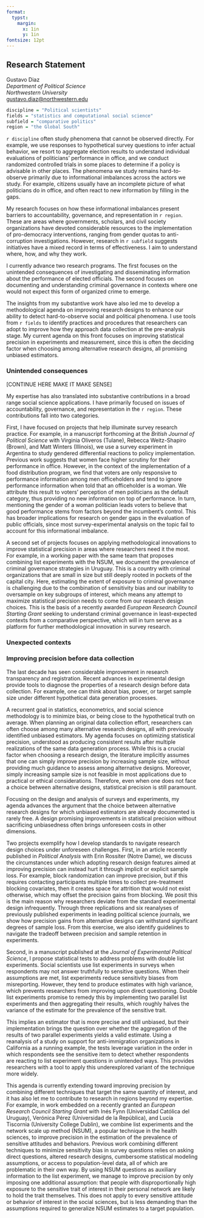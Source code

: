 ```yaml
---
format: 
  typst:
    margin:
      x: 1in
      y: 1in
fontsize: 12pt
---
```


```{=typst} 
#show link: set text(blue)
```

## Research Statement

Gustavo Diaz  
*Department of Political Science*  
*Northwestern University*  
<gustavo.diaz@northwestern.edu>  

```{=typst} 
#line(length: 100%)
```


```r
discipline = "Political scientists"
fields = "statistics and computational social science"
subfield = "comparative politics"
region = "the Global South"
```


`r discipline` often study phenomena that cannot be observed directly. For example, we use responses to hypothetical survey questions to infer actual behavior, we resort to aggregate election results to understand individual evaluations of politicians' performance in office, and we conduct randomized controlled trials in some places to determine if a policy is advisable in other places. The phenomena we study remains hard-to-observe primarily due to informational imbalances across the actors we study. For example, citizens usually have an incomplete picture of what politicians do in office, and often react to new information by filling in the gaps.

My research focuses on how these informational imbalances present barriers to accountability, governance, and representation in `r region`. These are areas where governments, scholars, and civil society organizations have devoted considerable resources to the implementation of pro-democracy interventions, ranging from gender quotas to anti-corruption investigations. However, research in `r subfield` suggests initiatives have a mixed record in terms of effectiveness. I aim to understand where, how, and why they work. 

I currently advance two research programs. The first focuses on the unintended consequences of investigating and disseminating information about the performance of elected officials. The second focuses on documenting and understanding criminal governance in contexts where one would not expect this form of organized crime to emerge.


The insights from my substantive work have also led me to develop a methodological agenda on improving research designs to enhance our ability to detect hard-to-observe social and political phenomena. I use tools from `r fields` to identify practices and procedures that researchers can adopt to improve how they approach data collection at the pre-analysis stage. My current agenda on this front focuses on improving statistical precision in experiments and measurement, since this is often the deciding factor when choosing among alternative research designs, all promising unbiased estimators.

<!-- For the sake of brevity, this document focuses on my methodological agenda only. -->

### Unintended consequences

[CONTINUE HERE MAKE IT MAKE SENSE]

<!-- Two categories -->
My expertise has also translated into substantive contributions in a broad range social science applications. I have primarily focused on issues of accountability, governance, and representation in the `r region`. These contributions fall into two categories.

<!-- Illuminate research practice -->
First, I have focused on projects that help illuminate survey research practice. For example, in a manuscript forthcoming at the *British Journal of Political Science* with Virginia Oliveros (Tulane), Rebecca Weitz-Shapiro (Brown), and Matt Winters (Illinois), we use a survey experiment in Argentina to study gendered differential reactions to policy implementation. Previous work suggests that women face higher scrutiny for their performance in office. However, in the context of the implementation of a food distribution program, we find that voters are only responsive to performance information among men officeholders and tend to ignore performance information when told that an officeholder is a woman. We attribute this result to voters' perception of men politicians as the default category, thus providing no new information on top of performance. In turn, mentioning the gender of a woman politician leads voters to believe that good performance stems from factors beyond the incumbent's control. This has broader implications for research on gender gaps in the evaluation of public officials, since most survey-experimental analysis on the topic fail to account for this informational imbalance.

 <!-- Another example is privacy --> 

<!-- Applications to important substantive issues --> 
A second set of projects focuses on applying methodological innovations to improve statistical precision in areas where researchers need it the most. For example, in a working paper with the same team that proposes combining list experiments with the NSUM, we document the prevalence of criminal governance strategies in Uruguay. This is a country with criminal organizations that are small in size but still deeply rooted in pockets of the capital city. Here, estimating the extent of exposure to criminal governance is challenging due to the combination of sensitivity bias and our inability to oversample on key subgroups of interest, which means any attempt to maximize statistical precision needs to come from our research design choices. This is the basis of a recently awarded *European Research Council Starting Grant*  seeking to understand criminal governance in least-expected contexts from a comparative perspective, which will in turn serve as a platform for further methodological innovation in survey research.

### Unexpected contexts

### Improving precision before data collection

The last decade has seen considerable improvement in research transparency and registration. Recent advances in experimental design provide tools to diagnose the properties of a research design before data collection. For example, one can think about bias, power, or target sample size under different hypothetical data generation processes.

A recurrent goal in statistics, econometrics, and social science methodology is to minimize bias, or being close to the hypothetical truth on average. When planning an original data collection effort, researchers can often choose among many alternative research designs, all with previously identified unbiased estimators. My agenda focuses on optimizing statistical precision, understood as producing consistent results after multiple realizations of the same data generation process. While this is a crucial factor when choosing a research design, the literature implicitly assumes that one can simply improve precision by increasing sample size, without providing much guidance to assess among alternative designs. Moreover, simply increasing sample size is not feasible in most applications due to practical or ethical considerations. Therefore, even when one does not face a choice between alternative designs, statistical precision is still paramount.

Focusing on the design and analysis of surveys and experiments, my agenda advances the argument that the choice between alternative research designs for which unbiased estimators are already documented is rarely free. A design promising improvements in statistical precision without sacrificing unbiasedness often brings unforeseen costs in other dimensions.

Two projects exemplify how I develop standards to navigate research design choices under unforeseen challenges. First, in an article recently published in *Political Analysis* with Erin Rossiter (Notre Dame), we discuss the circumstances under which adopting research design features aimed at improving precision can instead hurt it through implicit or explicit sample loss. For example, block randomization can improve precision, but if this requires contacting participants multiple times to collect pre-treatment blocking covariates, then it creates space for attrition that would not exist otherwise, which may offset the precision gains from blocking. We posit this is the main reason why researchers deviate from the standard experimental design infrequently. Through three replications and six reanalyses of previously published experiments in leading political science journals, we show how precision gains from alternative designs can withstand significant degrees of sample loss. From this exercise, we also identify guidelines to navigate the tradeoff between precision and sample retention in experiments.

Second, in a manuscript published at the *Journal of Experimental Political Science*, I propose statistical tests to address problems with double list experiments. Social scientists use list experiments in surveys when respondents may not answer truthfully to sensitive questions. When their assumptions are met, list experiments reduce sensitivity biases from misreporting. However, they tend to produce estimates with high variance, which prevents researchers from improving upon direct questioning. Double list experiments promise to remedy this by implementing two parallel list experiments and then aggregating their results, which roughly halves the variance of the estimate for the prevalence of the sensitive trait. 

This implies an estimator that is more precise and still unbiased, but their implementation brings the question over whether the aggregation of the results of two parallel experiments yields a valid estimate. Using a reanalysis of a study on support for anti-immigration organizations in California as a running example, the tests leverage variation in the order in which respondents see the sensitive item to detect whether respondents are reacting to list experiment questions in unintended ways. This provides researchers with a tool to apply this underexplored variant of the technique more widely.

This agenda is currently extending toward improving precision by combining different techniques that target the same quantity of interest, and it has also let me to contribute to research in regions beyond my expertise. For example, in work embedded on a recently granted an *European Research Council Starting Grant* with Inés Fynn (Universidad Católica del Uruguay), Verónica Pérez (Universidad de la República), and Lucía Tiscornia (University College Dublin), we combine list experiments and the network scale up method (NSUM), a popular technique in the health sciences, to improve precision in the estimation of the prevalence of sensitive attitudes and behaviors. Previous work combining different techniques to minimize sensitivity bias in survey questions relies on asking direct questions, altered research designs, cumbersome statistical modeling assumptions, or access to population-level data, all of which are problematic in their own way. By using NSUM questions as auxiliary information to the list experiment, we manage to improve precision by only imposing one additional assumption: that people with disproportionally high exposure to the sensitive trait of interest in their personal network are likely to hold the trait themselves. This does not apply to every sensitive attitude or behavior of interest in the social sciences, but is less demanding than the assumptions required to generalize NSUM estimates to a target population.



